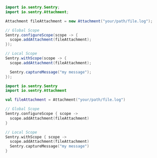 ```java
import io.sentry.Sentry;
import io.sentry.Attachment;

Attachment fileAttachment = new Attachment("your/path/file.log");

// Global Scope
Sentry.configureScope(scope -> {
  scope.addAttachment(fileAttachment);
});

// Local Scope
Sentry.withScope(scope -> {
  scope.addAttachment(fileAttachment);

  Sentry.captureMessage("my message");
});
```

```kotlin
import io.sentry.Sentry
import io.sentry.Attachment

val fileAttachment = Attachment("your/path/file.log")

// Global Scope
Sentry.configureScope { scope ->
  scope.addAttachment(fileAttachment)
}

// Local Scope
Sentry.withScope { scope ->
  scope.addAttachment(fileAttachment)
  Sentry.captureMessage("my message")
}
```

